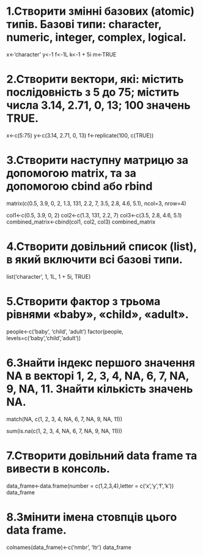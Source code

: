 
# 1.Створити змінні базових (atomic) типів. Базові типи: character, numeric, integer, complex, logical.

x<-'character'
y<-1
f<-1L
k<-1 + 5i
m<-TRUE

# 2.Створити вектори, які: містить послідовність з 5 до 75; містить числа 3.14, 2.71, 0, 13; 100 значень TRUE.

x<-c(5:75)
y<-c(3.14, 2.71, 0, 13)
f<-replicate(100, c(TRUE))

# 3.Створити наступну матрицю за допомогою matrix, та за допомогою cbind або rbind

matrix(c(0.5, 3.9, 0, 2, 1.3, 131, 2.2, 7, 3.5, 2.8, 4.6, 5.1), ncol=3, nrow=4)


col1<-c(0.5, 3.9, 0, 2)
col2<-c(1.3, 131, 2.2, 7)
col3<-c(3.5, 2.8, 4.6, 5.1)
combined_matrix<-cbind(col1, col2, col3)
combined_matrix


# 4.Створити довільний список (list), в який включити всі базові типи.

list('character', 1, 1L, 1 + 5i, TRUE)

# 5.Створити фактор з трьома рівнями «baby», «child», «adult».

people<-c('baby', 'child', 'adult')
factor(people, levels=c('baby','child','adult'))

# 6.Знайти індекс першого значення NA в векторі 1, 2, 3, 4, NA, 6, 7, NA, 9, NA, 11. Знайти кількість значень NA.

match(NA, c(1, 2, 3, 4, NA, 6, 7, NA, 9, NA, 11))

sum(is.na(c(1, 2, 3, 4, NA, 6, 7, NA, 9, NA, 11)))

# 7.Створити довільний data frame та вивести в консоль.

data_frame<-data.frame(number = c(1,2,3,4),letter = c('x','y','f','k'))
data_frame

# 8.Змінити імена стовпців цього data frame.

colnames(data_frame)<-c('nmbr', 'ltr')
data_frame



